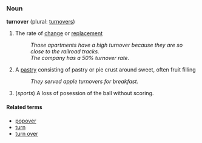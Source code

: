 === Noun ===
'''turnover''' (plural: [[turnovers]])

# The rate of [[change]] or [[replacement]]
#: ''Those apartments have a high turnover because they are so close to the railroad tracks.''
#: ''The company has a 50% turnover rate.''
# A [[pastry]] consisting of pastry or pie crust around sweet, often fruit filling
#: ''They served apple turnovers for breakfast.''
# (''sports'') A loss of posession of the ball without scoring.

====Related terms====
*[[popover]]
*[[turn]]
*[[turn over]]